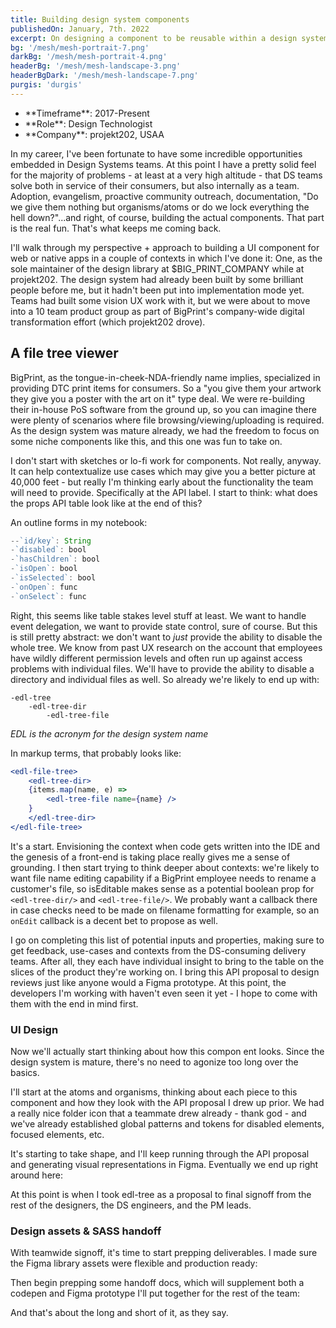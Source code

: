 ```yaml
---
title: Building design system components
publishedOn: January, 7th. 2022
excerpt: On designing a component to be reusable within a design system
bg: '/mesh/mesh-portrait-7.png'
darkBg: '/mesh/mesh-portrait-4.png'
headerBg: '/mesh/mesh-landscape-3.png'
headerBgDark: '/mesh/mesh-landscape-7.png'
purgis: 'durgis'
---
```


<ul className="divide-y-reverse border-t border-b mb-4 w-full md:w-fit border-slate-500/70 dark:border-eggshell-500/40">
  <li className="py-2">**Timeframe**: 2017-Present</li>
  <li className="py-2">**Role**: Design Technologist</li>
  <li className="py-2">**Company**: projekt202, USAA</li>
</ul>

In my career, I've been fortunate to have some incredible opportunities embedded in Design Systems teams. At this point
I have a pretty solid feel for the majority of problems - at least at a very high altitude - that DS teams solve both in
service of their consumers, but also internally as a team. Adoption, evangelism, proactive community outreach,
documentation, "Do we give them nothing but organisms/atoms or do we lock everything the hell down?"...and right, of
course, building the actual components. That part is the real fun. That's what keeps me coming back.

I'll walk through my perspective + approach to building a UI component for web or native apps in a couple of contexts in which I've done it: One, as the sole maintainer of the design library at $BIG_PRINT_COMPANY while at projekt202. The design system had already been built by some brilliant people before me, but it hadn't been put into implementation mode yet. Teams had built some vision UX work with it, but we were about to move into a 10 team product group as part of BigPrint's company-wide digital transformation effort (which projekt202 drove).

## A file tree viewer

BigPrint, as the tongue-in-cheek-NDA-friendly name implies, specialized in providing DTC print items for consumers. So a "you give them your artwork they give you a poster with the art on it" type deal. We were re-building their in-house PoS software from the ground up, so you can imagine there were plenty of scenarios where file browsing/viewing/uploading is required. As the design system was mature already, we had the freedom to focus on some niche components like this, and this one was fun to take on.

I don't start with sketches or lo-fi work for components. Not really, anyway. It can help contextualize use cases which may give you a better picture at 40,000 feet - but really I'm thinking early about the functionality the team will need to provide. Specifically at the API label. I start to think: what does the props API table look like at the end of this?

An outline forms in my notebook:

```js
--`id/key`: String
-`disabled`: bool
-`hasChildren`: bool
-`isOpen`: bool
-`isSelected`: bool
-`onOpen`: func
-`onSelect`: func
```

Right, this seems like table stakes level stuff at least. We want to handle event delegation, we want to provide state control, sure of course. But this is still pretty abstract: we don't want to _just_ provide the ability to disable the whole tree. We know from past UX research on the account that employees have wildly different permission levels and often run up against access problems with individual files. We'll have to provide the ability to disable a directory and individual files as well. So already we're likely to end up with:

```
-edl-tree
	-edl-tree-dir
		-edl-tree-file
```

_EDL is the acronym for the design system name_

In markup terms, that probably looks like:

```jsx
<edl-file-tree>
	<edl-tree-dir>
	{items.map(name, e) =>
		<edl-tree-file name={name} />
	}
	</edl-tree-dir>
</edl-file-tree>
```

It's a start. Envisioning the context when code gets written into the IDE and the genesis of a front-end is taking place really gives me a sense of grounding. I then start trying to think deeper about contexts: we're likely to want file name editing capability if a BigPrint employee needs to rename a customer's file, so isEditable makes sense as a potential boolean prop for `<edl-tree-dir/>` and `<edl-tree-file/>`. We probably want a callback there in case checks need to be made on filename formatting for example, so an `onEdit` callback is a decent bet to propose as well.

I go on completing this list of potential inputs and properties, making sure to get feedback, use-cases and contexts from the DS-consuming delivery teams. After all, they each have individual insight to bring to the table on the slices of the product they're working on. I bring this API proposal to design reviews just like anyone would a Figma prototype. At this point, the developers I'm working with haven't even seen it yet - I hope to come with them with the end in mind first.

### UI Design

Now we'll actually start thinking about how this compon ent looks. Since the design system is mature, there's no need to agonize too long over the basics.

I'll start at the atoms and organisms, thinking about each piece to this component and how they look with the API proposal I drew up prior. We had a really nice folder icon that a teammate drew already - thank god - and we've already established global patterns and tokens for disabled elements, focused elements, etc.

It's starting to take shape, and I'll keep running through the API proposal and generating visual representations in Figma. Eventually we end up right around here:

At this point is when I took edl-tree as a proposal to final signoff from the rest of the designers, the DS engineers, and the PM leads.

### Design assets & SASS handoff

With teamwide signoff, it's time to start prepping deliverables. I made sure the Figma library assets were flexible and production ready:

Then begin prepping some handoff docs, which will supplement both a codepen and Figma prototype I'll put together for the rest of the team:

And that's about the long and short of it, as they say.
